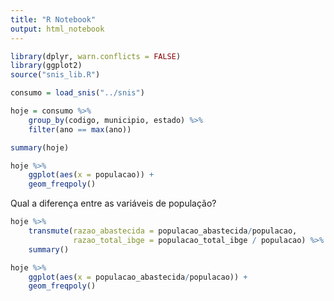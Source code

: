 ```yaml
---
title: "R Notebook"
output: html_notebook
---
```


```r
library(dplyr, warn.conflicts = FALSE)
library(ggplot2)
source("snis_lib.R")
```


```r
consumo = load_snis("../snis")
```

```r
hoje = consumo %>% 
    group_by(codigo, municipio, estado) %>% 
    filter(ano == max(ano))

summary(hoje)

hoje %>% 
    ggplot(aes(x = populacao)) + 
    geom_freqpoly()
```

Qual a diferença entre as variáveis de população?

```r
hoje %>% 
    transmute(razao_abastecida = populacao_abastecida/populacao, 
              razao_total_ibge = populacao_total_ibge / populacao) %>% 
    summary()

hoje %>% 
    ggplot(aes(x = populacao_abastecida/populacao)) + 
    geom_freqpoly()
```

